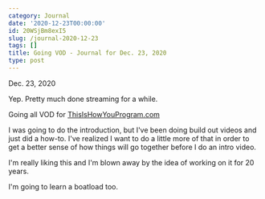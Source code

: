 ```yaml
---
category: Journal
date: '2020-12-23T00:00:00'
id: 20WSjBm8exI5
slug: /journal-2020-12-23
tags: []
title: Going VOD - Journal for Dec. 23, 2020
type: post
---
```


Dec. 23, 2020

Yep. Pretty much done streaming for a while. 

Going all VOD for [ThisIsHowYouProgram.com](http://thisishowyouprogram.com)

I was going to do the introduction, but I've been doing build out videos and just did a how-to. I've realized I want to do a little more of that in order to get a better sense of how things will go together before I do an intro video. 

I'm really liking this and I'm blown away by the idea of working on it for 20 years. 

I'm going to learn a boatload too.